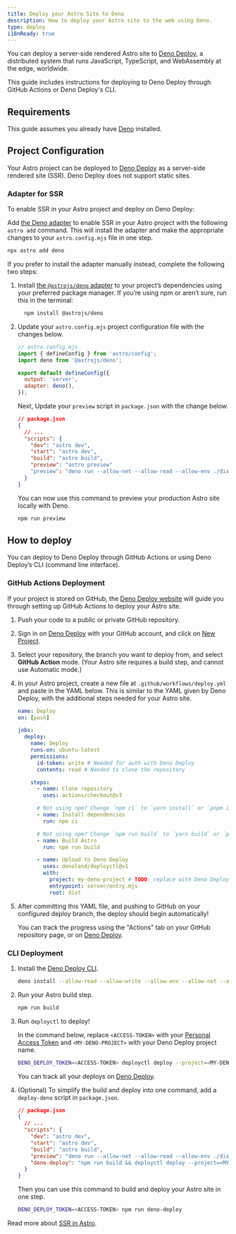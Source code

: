 ```yaml
---
title: Deploy your Astro Site to Deno
description: How to deploy your Astro site to the web using Deno.
type: deploy
i18nReady: true
---
```


You can deploy a server-side rendered Astro site to [Deno Deploy](https://deno.com/deploy), a distributed system that runs JavaScript, TypeScript, and WebAssembly at the edge, worldwide.

This guide includes instructions for deploying to Deno Deploy through GitHub Actions or Deno Deploy's CLI.

## Requirements

This guide assumes you already have [Deno](https://deno.com/) installed.

## Project Configuration

Your Astro project can be deployed to [Deno Deploy](https://deno.com/deploy) as a server-side rendered site (SSR). Deno Deploy does not support static sites.

### Adapter for SSR

To enable SSR in your Astro project and deploy on Deno Deploy:

Add [the Deno adapter][Deno adapter] to enable SSR in your Astro project with the following `astro add` command. This will install the adapter and make the appropriate changes to your `astro.config.mjs` file in one step.

```bash
npx astro add deno
```

If you prefer to install the adapter manually instead, complete the following two steps:

1. Install [the `@astrojs/deno` adapter][Deno adapter] to your project’s dependencies using your preferred package manager. If you’re using npm or aren’t sure, run this in the terminal:

    ```bash
      npm install @astrojs/deno
    ```

1. Update your `astro.config.mjs` project configuration file with the changes below.

    ```js ins={3,6-7}
    // astro.config.mjs
    import { defineConfig } from 'astro/config';
    import deno from '@astrojs/deno';

    export default defineConfig({
      output: 'server',
      adapter: deno(),
    });
    ```

    Next, Update your `preview` script in `package.json` with the change below.

    ```json del={8} ins={9}
    // package.json
    {
      // ...
      "scripts": {
        "dev": "astro dev",
        "start": "astro dev",
        "build": "astro build",
        "preview": "astro preview"
        "preview": "deno run --allow-net --allow-read --allow-env ./dist/server/entry.mjs"
      }
    }
    ```
    
    You can now use this command to preview your production Astro site locally with Deno.
    
    ```bash
    npm run preview
    ```

## How to deploy

You can deploy to Deno Deploy through GitHub Actions or using Deno Deploy’s CLI (command line interface).

### GitHub Actions Deployment

If your project is stored on GitHub, the [Deno Deploy website](https://dash.deno.com/) will guide you through setting up GitHub Actions to deploy your Astro site.

1. Push your code to a public or private GitHub repository.

1. Sign in on [Deno Deploy](https://dash.deno.com/) with your GitHub account, and click on [New Project](https://dash.deno.com).

1. Select your repository, the branch you want to deploy from, and select **GitHub Action** mode. (Your Astro site requires a build step, and cannot use Automatic mode.)
   
1. In your Astro project, create a new file at `.github/workflows/deploy.yml` and paste in the YAML below. This is similar to the YAML given by Deno Deploy, with the additional steps needed for your Astro site.

    ```yaml
    name: Deploy
    on: [push]

    jobs:
      deploy:
        name: Deploy
        runs-on: ubuntu-latest
        permissions:
          id-token: write # Needed for auth with Deno Deploy
          contents: read # Needed to clone the repository

        steps:
          - name: Clone repository
            uses: actions/checkout@v3

          # Not using npm? Change `npm ci` to `yarn install` or `pnpm i`
          - name: Install dependencies
            run: npm ci
    
          # Not using npm? Change `npm run build` to `yarn build` or `pnpm run build`
          - name: Build Astro
            run: npm run build

          - name: Upload to Deno Deploy
            uses: denoland/deployctl@v1
            with:
              project: my-deno-project # TODO: replace with Deno Deploy project name
              entrypoint: server/entry.mjs
              root: dist
    ```

1. After committing this YAML file, and pushing to GitHub on your configured deploy branch, the deploy should begin automatically!

   You can track the progress using the "Actions" tab on your GitHub repository page, or on [Deno Deploy](https://dash.deno.com).


### CLI Deployment

1. Install the [Deno Deploy CLI](https://docs.deno.com/deploy/manual/deployctl).

    ```bash
    deno install --allow-read --allow-write --allow-env --allow-net --allow-run --no-check -r -f https://deno.land/x/deploy/deployctl.ts
    ```

1. Run your Astro build step.

    ```bash
    npm run build
    ```

1. Run `deployctl` to deploy!

   In the command below, replace `<ACCESS-TOKEN>` with your [Personal Access Token](https://dash.deno.com/account#access-tokens) and `<MY-DENO-PROJECT>` with your Deno Deploy project name.

    ```bash
    DENO_DEPLOY_TOKEN=<ACCESS-TOKEN> deployctl deploy --project=<MY-DENO-PROJECT> --no-static --include=./dist ./dist/server/entry.mjs
    ```
    
    You can track all your deploys on [Deno Deploy](https://dash.deno.com).

1. (Optional) To simplify the build and deploy into one command, add a `deploy-deno` script in `package.json`.

    ```json ins={9}
    // package.json
    {
      // ...
      "scripts": {
        "dev": "astro dev",
        "start": "astro dev",
        "build": "astro build",
        "preview": "deno run --allow-net --allow-read --allow-env ./dist/server/entry.mjs",
        "deno-deploy": "npm run build && deployctl deploy --project=<MY-DENO-PROJECT> --no-static --include=./dist ./dist/server/entry.mjs"
      }
    }
    ```
    
    Then you can use this command to build and deploy your Astro site in one step.
    
    ```bash
    DENO_DEPLOY_TOKEN=<ACCESS-TOKEN> npm run deno-deploy
    ```


<ReadMore>Read more about [SSR in Astro](/en/guides/server-side-rendering/).</ReadMore>


[Deno adapter]: https://github.com/denoland/deno-astro-adapter
